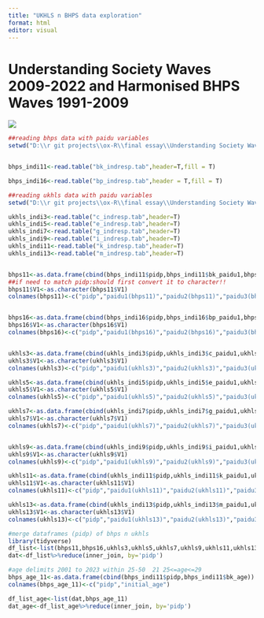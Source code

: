 ```yaml
---
title: "UKHLS n BHPS data exploration"
format: html
editor: visual
---
```


# Understanding Society Waves 2009-2022 and Harmonised BHPS Waves 1991-2009

![](images/62b271bb5e4e22655b287d4602b7e02.png)

```r
##reading bhps data with paidu variables
setwd("D:\\r git projects\\ox-R\\final essay\\Understanding Society Waves 2009-2022 and Harmonised BHPS Waves 1991-2009\\UKDA-6614-tab\\tab\\bhps")


bhps_indi11<-read.table("bk_indresp.tab",header=T,fill = T)

bhps_indi16<-read.table("bp_indresp.tab",header = T,fill = T)
```

```r
##reading ukhls data with paidu variables
setwd("D:\\r git projects\\ox-R\\final essay\\Understanding Society Waves 2009-2022 and Harmonised BHPS Waves 1991-2009\\UKDA-6614-tab\\tab\\ukhls")

ukhls_indi3<-read.table("c_indresp.tab",header=T)
ukhls_indi5<-read.table("e_indresp.tab",header=T)
ukhls_indi7<-read.table("g_indresp.tab",header=T)
ukhls_indi9<-read.table("i_indresp.tab",header=T)
ukhls_indi11<-read.table("k_indresp.tab",header=T)
ukhls_indi13<-read.table("m_indresp.tab",header=T)
```

```{}
```

```r
bhps11<-as.data.frame(cbind(bhps_indi11$pidp,bhps_indi11$bk_paidu1,bhps_indi11$bk_paidu2,bhps_indi11$bk_paidu3,bhps_indi11$bk_paidu4,bhps_indi11$bk_paidu5,bhps_indi11$bk_paidu6,bhps_indi11$bk_paidu7,bhps_indi11$bk_paidu8,bhps_indi11$bk_paidu96,bhps_indi11$bk_paidu97))
##if need to match pidp:should first convert it to character!!
bhps11$V1<-as.character(bhps11$V1)
colnames(bhps11)<-c("pidp","paidu1(bhps11)","paidu2(bhps11)","paidu3(bhps11)","paidu4(bhps11)","paidu5(bhps11)","paidu6(bhps11)","paidu7(bhps11)","paidu8(bhps11)","paidu96(bhps11)","paidu97(bhps11)")


bhps16<-as.data.frame(cbind(bhps_indi16$pidp,bhps_indi16$bp_paidu1,bhps_indi16$bp_paidu2,bhps_indi16$bp_paidu3,bhps_indi16$bp_paidu4,bhps_indi16$bp_paidu5,bhps_indi16$bp_paidu6,bhps_indi16$bp_paidu7,bhps_indi16$bp_paidu8,bhps_indi16$bp_paidu96,bhps_indi16$bp_paidu97))
bhps16$V1<-as.character(bhps16$V1)
colnames(bhps16)<-c("pidp","paidu1(bhps16)","paidu2(bhps16)","paidu3(bhps16)","paidu4(bhps16)","paidu5(bhps16)","paidu6(bhps16)","paidu7(bhps16)","paidu8(bhps16)","paidu96(bhps16)","paidu97(bhps16)")


ukhls3<-as.data.frame(cbind(ukhls_indi3$pidp,ukhls_indi3$c_paidu1,ukhls_indi3$c_paidu2,ukhls_indi3$c_paidu3,ukhls_indi3$c_paidu4,ukhls_indi3$c_paidu5,ukhls_indi3$c_paidu6,ukhls_indi3$c_paidu7,ukhls_indi3$c_paidu8,ukhls_indi3$c_paidu96,ukhls_indi3$c_paidu97))
ukhls3$V1<-as.character(ukhls3$V1)
colnames(ukhls3)<-c("pidp","paidu1(ukhls3)","paidu2(ukhls3)","paidu3(ukhls3)","paidu4(ukhls3)","paidu5(ukhls3)","paidu6(ukhls3)","paidu7(ukhls3)","paidu8(ukhls3)","paidu96(ukhls3)","paidu97(ukhls3)")

ukhls5<-as.data.frame(cbind(ukhls_indi5$pidp,ukhls_indi5$e_paidu1,ukhls_indi5$e_paidu2,ukhls_indi5$e_paidu3,ukhls_indi5$e_paidu4,ukhls_indi5$e_paidu5,ukhls_indi5$e_paidu6,ukhls_indi5$e_paidu7,ukhls_indi5$e_paidu8,ukhls_indi5$e_paidu96,ukhls_indi5$e_paidu97))
ukhls5$V1<-as.character(ukhls5$V1)
colnames(ukhls5)<-c("pidp","paidu1(ukhls5)","paidu2(ukhls5)","paidu3(ukhls5)","paidu4(ukhls5)","paidu5(ukhls5)","paidu6(ukhls5)","paidu7(ukhls5)","paidu8(ukhls5)","paidu96(ukhls5)","paidu97(ukhls5)")

ukhls7<-as.data.frame(cbind(ukhls_indi7$pidp,ukhls_indi7$g_paidu1,ukhls_indi7$g_paidu2,ukhls_indi7$g_paidu3,ukhls_indi7$g_paidu4,ukhls_indi7$g_paidu5,ukhls_indi7$g_paidu6,ukhls_indi7$g_paidu7,ukhls_indi7$g_paidu8,ukhls_indi7$g_paidu96,ukhls_indi7$g_paidu97))
ukhls7$V1<-as.character(ukhls7$V1)
colnames(ukhls7)<-c("pidp","paidu1(ukhls7)","paidu2(ukhls7)","paidu3(ukhls7)","paidu4(ukhls7)","paidu5(ukhls7)","paidu6(ukhls7)","paidu7(ukhls7)","paidu8(ukhls7)","paidu96(ukhls7)","paidu97(ukhls7)")


ukhls9<-as.data.frame(cbind(ukhls_indi9$pidp,ukhls_indi9$i_paidu1,ukhls_indi9$i_paidu2,ukhls_indi9$i_paidu3,ukhls_indi9$i_paidu4,ukhls_indi9$i_paidu5,ukhls_indi9$i_paidu6,ukhls_indi9$i_paidu7,ukhls_indi9$i_paidu8,ukhls_indi9$i_paidu96,ukhls_indi9$i_paidu97))
ukhls9$V1<-as.character(ukhls9$V1)
colnames(ukhls9)<-c("pidp","paidu1(ukhls9)","paidu2(ukhls9)","paidu3(ukhls9)","paidu4(ukhls9)","paidu5(ukhls9)","paidu6(ukhls9)","paidu7(ukhls9)","paidu8(ukhls9)","paidu96(ukhls9)","paidu97(ukhls9)")

ukhls11<-as.data.frame(cbind(ukhls_indi11$pidp,ukhls_indi11$k_paidu1,ukhls_indi11$k_paidu2,ukhls_indi11$k_paidu3,ukhls_indi11$k_paidu4,ukhls_indi11$k_paidu5,ukhls_indi11$k_paidu6,ukhls_indi11$k_paidu7,ukhls_indi11$k_paidu8,ukhls_indi11$k_paidu96,ukhls_indi11$k_paidu97))
ukhls11$V1<-as.character(ukhls11$V1)
colnames(ukhls11)<-c("pidp","paidu1(ukhls11)","paidu2(ukhls11)","paidu3(ukhls11)","paidu4(ukhls11)","paidu5(ukhls11)","paidu6(ukhls11)","paidu7(ukhls11)","paidu8(ukhls11)","paidu96(ukhls11)","paidu97(ukhls11)")

ukhls13<-as.data.frame(cbind(ukhls_indi13$pidp,ukhls_indi13$m_paidu1,ukhls_indi13$m_paidu2,ukhls_indi13$m_paidu3,ukhls_indi13$m_paidu4,ukhls_indi13$m_paidu5,ukhls_indi13$m_paidu6,ukhls_indi13$m_paidu7,ukhls_indi13$m_paidu8,ukhls_indi13$m_paidu96,ukhls_indi13$m_paidu97))
ukhls13$V1<-as.character(ukhls13$V1)
colnames(ukhls13)<-c("pidp","paidu1(ukhls13)","paidu2(ukhls13)","paidu3(ukhls13)","paidu4(ukhls13)","paidu5(ukhls13)","paidu6(ukhls13)","paidu7(ukhls13)","paidu8(ukhls13)","paidu96(ukhls13)","paidu97(ukhls13)")

#merge dataframes (pidp) of bhps n ukhls 
library(tidyverse)
df_list<-list(bhps11,bhps16,ukhls3,ukhls5,ukhls7,ukhls9,ukhls11,ukhls13)
dat<-df_list%>%reduce(inner_join, by='pidp')


```

```r
#age delimits 2001 to 2023 within 25-50  21 25<=age<=29
bhps_age_11<-as.data.frame(cbind(bhps_indi11$pidp,bhps_indi11$bk_age))
colnames(bhps_age_11)<-c("pidp","initial_age")

df_list_age<-list(dat,bhps_age_11)
dat_age<-df_list_age%>%reduce(inner_join, by='pidp')
```
